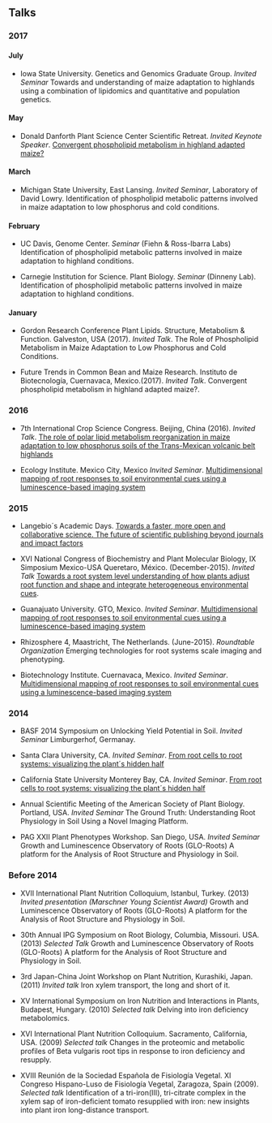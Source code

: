 <!-- break -->
<br>
<!-- break -->

Talks
---------

### 2017

#### July

- Iowa State University. Genetics and Genomics Graduate Group. *Invited Seminar* Towards and understanding of maize adaptation to highlands using a combination of lipidomics and quantitative and population genetics.  

#### May

- Donald Danforth Plant Science Center Scientific Retreat. *Invited Keynote Speaker*. [Convergent	phospholipid metabolism	in	highland adapted maize?](https://speakerdeck.com/rellan/convergent-glycerolipid-metabolism-in-highland-adapted-maize)


#### March
* Michigan State University, East Lansing. *Invited Seminar*, Laboratory of David Lowry. Identification of phospholipid metabolic patterns involved in maize adaptation to low phosphorus and cold conditions.

#### February

* UC Davis, Genome Center. *Seminar* (Fiehn & Ross-Ibarra Labs) Identification of phospholipid metabolic patterns involved in maize adaptation to highland conditions.  

* Carnegie Institution for Science. Plant Biology. *Seminar* (Dinneny Lab). Identification of phospholipid metabolic patterns involved in maize adaptation to highland conditions.

#### January

* Gordon Research Conference Plant Lipids. Structure, Metabolism & Function. Galveston, USA (2017). *Invited Talk*. The Role of Phospholipid Metabolism in Maize Adaptation to Low Phosphorus and Cold Conditions.

* Future Trends in Common Bean and Maize Research. Instituto de Biotecnología, Cuernavaca, Mexico.(2017). *Invited Talk*. Convergent	phospholipid metabolism	in	highland adapted maize?.

### 2016

* 7th International Crop Science Congress. Beijing, China (2016). *Invited Talk*. [The role of polar lipid metabolism reorganization in maize adaptation to low phosphorus soils of the Trans-Mexican volcanic belt highlands](https://speakerdeck.com/rellan/the-role-of-phospholipid-metabolism-in-maize-adaptation-to-low-phosphorus-and-cold-conditions)  

* Ecology Institute. Mexico City, Mexico *Invited Seminar*. [Multidimensional mapping of root responses to soil environmental cues using a luminescence-based imaging system](https://speakerdeck.com/rellan/multidimensional-mapping-of-root-responses-to-soil-environmental-cues-using-a-luminescence-based-imaging-system)

### 2015

* Langebio´s Academic Days. [Towards a faster, more open and collaborative science. The future of scientific publishing beyond journals and impact factors](https://speakerdeck.com/rellan/towards-a-faster-more-open-and-collaborative-science-the-future-of-scientific-publishing-beyond-journals-and-impact-factors)

* XVI National Congress of Biochemistry and Plant Molecular Biology, IX Simposium Mexico-USA Queretaro, México. (December-2015). *Invited Talk* [Towards a root system level understanding of how plants adjust root function and shape and integrate heterogeneous environmental cues](https://speakerdeck.com/rellan/towards-an-understanding-of-root-system-wide-integration-of-environmental-cues).  

* Guanajuato University. GTO, Mexico. *Invited Seminar*. [Multidimensional mapping of root responses to soil environmental cues using a luminescence-based imaging system](https://speakerdeck.com/rellan/multidimensional-mapping-of-root-responses-to-soil-environmental-cues-using-a-luminescence-based-imaging-system)  

* Rhizosphere 4, Maastricht, The Netherlands. (June-2015). *Roundtable Organization* Emerging technologies for root systems scale imaging and phenotyping.

* Biotechnology Institute. Cuernavaca, Mexico. *Invited Seminar*. [Multidimensional mapping of root responses to soil environmental cues using a luminescence-based imaging system](https://speakerdeck.com/rellan/multidimensional-mapping-of-root-responses-to-soil-environmental-cues-using-a-luminescence-based-imaging-system)

### 2014

* BASF 2014 Symposium on Unlocking Yield Potential in Soil. *Invited Seminar* Limburgerhof, Germanay.

* Santa Clara University, CA. *Invited Seminar*. [From root cells to root systems: visualizing the plant´s hidden half](https://speakerdeck.com/rellan/from-root-cells-to-root-systems-visualizing-the-plant-s-hidden-half)  

* California State University Monterey Bay, CA. *Invited Seminar*. [From root cells to root systems: visualizing the plant´s hidden half](https://speakerdeck.com/rellan/from-root-cells-to-root-systems-visualizing-the-plant-s-hidden-half)  

* Annual Scientific Meeting of the American Society of Plant Biology. Portland, USA. *Invited Seminar* The Ground Truth: Understanding Root Physiology in Soil Using a Novel Imaging Platform.

* PAG XXII Plant Phenotypes Workshop. San Diego, USA. *Invited Seminar* Growth and Luminescence Observatory of Roots (GLO-Roots) A platform for the Analysis of Root Structure and Physiology in Soil.

### Before 2014

* XVII International Plant Nutrition Colloquium, Istanbul, Turkey. (2013) *Invited presentation (Marschner Young Scientist Award)* Growth and Luminescence Observatory of Roots (GLO-Roots) A platform for the Analysis of Root Structure and Physiology in Soil.   

* 30th Annual IPG Symposium on Root Biology, Columbia, Missouri. USA. (2013) *Selected Talk* Growth and Luminescence Observatory of Roots (GLO-Roots) A platform for the Analysis of Root Structure and Physiology in Soil.

* 3rd Japan-China Joint Workshop on Plant Nutrition, Kurashiki, Japan. (2011) *Invited talk*  Iron xylem transport, the long and short of it.

- XV International Symposium on Iron Nutrition and Interactions in Plants, Budapest, Hungary. (2010) *Selected talk* Delving into iron deficiency metabolomics.   

- XVI International Plant Nutrition Colloquium. Sacramento, California, USA. (2009) *Selected talk*  Changes in the proteomic and metabolic profiles of Beta vulgaris root tips in response to iron deficiency and resupply.

- XVIII Reunión de la Sociedad Española de Fisiología Vegetal. XI Congreso Hispano-Luso de Fisiología Vegetal, Zaragoza, Spain (2009). *Selected talk* Identification of a tri-iron(III), tri-citrate complex in the xylem sap of iron-deficient tomato resupplied with iron: new insights into plant iron long-distance transport.   
